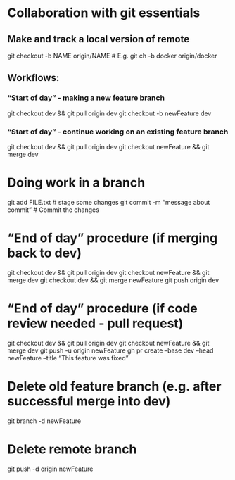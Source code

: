 # Collaboration with git essentials

## Make and track a local version of remote
git checkout -b NAME origin/NAME     # E.g. git ch -b docker origin/docker

## Workflows:

### "Start of day" - making a new feature branch
git checkout dev && git pull origin dev
git checkout -b newFeature dev

### "Start of day" - continue working on an existing feature branch
git checkout dev && git pull origin dev
git checkout newFeature && git merge dev

# Doing work in a branch
git add FILE.txt    # stage some changes
git commit -m "message about commit"  # Commit the changes

# "End of day" procedure (if merging back to dev)
git checkout dev && git pull origin dev
git checkout newFeature && git merge dev
git checkout dev && git merge newFeature
git push origin dev

# "End of day" procedure (if code review needed - pull request)
git checkout dev && git pull origin dev
git checkout newFeature && git merge dev
git push -u origin newFeature
gh pr create --base dev --head newFeature --title "This feature was fixed"

# Delete old feature branch (e.g. after successful merge into dev)
git branch -d newFeature

# Delete remote branch
git push -d origin newFeature
